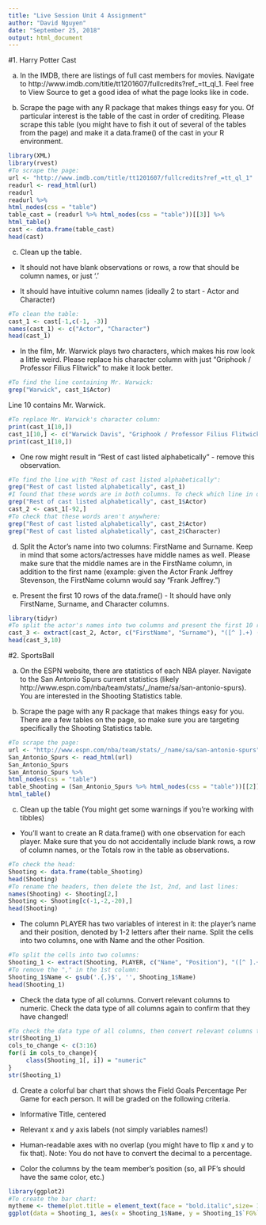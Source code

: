 ```yaml
---
title: "Live Session Unit 4 Assignment"
author: "David Nguyen"
date: "September 25, 2018"
output: html_document
---
```


#1. Harry Potter Cast

a. In the IMDB, there are listings of full cast members for movies. Navigate to http://www.imdb.com/title/tt1201607/fullcredits?ref_=tt_ql_1. Feel free to View Source to get a good idea of what the page looks like in code.

b. Scrape the page with any R package that makes things easy for you. Of particular interest is the table of the cast in order of crediting. Please scrape this table (you might have to fish it out of several of the tables from the page) and make it a data.frame() of the cast in your R environment.

```r
library(XML)
library(rvest)
#To scrape the page:
url <- "http://www.imdb.com/title/tt1201607/fullcredits?ref_=tt_ql_1"
readurl <- read_html(url)
readurl
readurl %>%
html_nodes(css = "table")
table_cast = (readurl %>% html_nodes(css = "table"))[[3]] %>%
html_table()
cast <- data.frame(table_cast)
head(cast)
```

c. Clean up the table.

- It should not have blank observations or rows, a row that should be column names, or just '.'

- It should have intuitive column names (ideally 2 to start - Actor and Character)

```r
#To clean the table:
cast_1 <- cast[-1,c(-1, -3)]
names(cast_1) <- c("Actor", "Character")
head(cast_1)
```

- In the film, Mr. Warwick plays two characters, which makes his row look a little weird. Please replace his character column with just "Griphook / Professor Filius Flitwick" to make it look better.

```r
#To find the line containing Mr. Warwick:
grep("Warwick", cast_1$Actor)
```

Line 10 contains Mr. Warwick.

```r
#To replace Mr. Warwick's character column:
print(cast_1[10,])
cast_1[10,] <- c("Warwick Davis", "Griphook / Professor Filius Flitwick")
print(cast_1[10,])
```

- One row might result in "Rest of cast listed alphabetically" - remove this observation.
	
```r
#To find the line with "Rest of cast listed alphabetically":
grep("Rest of cast listed alphabetically", cast_1)
#I found that these words are in both columns. To check which line in order to delete it:
grep("Rest of cast listed alphabetically", cast_1$Actor)
cast_2 <- cast_1[-92,]
#To check that these words aren't anywhere:
grep("Rest of cast listed alphabetically", cast_2$Actor)
grep("Rest of cast listed alphabetically", cast_2$Character)
```

d. Split the Actor's name into two columns: FirstName and Surname. Keep in mind that some actors/actresses have middle names as well. Please make sure that the middle names are in the FirstName column, in addition to the first name (example: given the Actor Frank Jeffrey Stevenson, the FirstName column would say "Frank Jeffrey.")

e. Present the first 10 rows of the data.frame() - It should have only FirstName, Surname, and Character columns.

```r
library(tidyr)
#To split the actor's names into two columns and present the first 10 rows of the data frame:
cast_3 <- extract(cast_2, Actor, c("FirstName", "Surname"), "([^ ].+) (.*)")
head(cast_3,10)
```

#2. SportsBall

a. On the ESPN website, there are statistics of each NBA player. Navigate to the San Antonio Spurs current statistics (likely http://www.espn.com/nba/team/stats/_/name/sa/san-antonio-spurs). You are interested in the Shooting Statistics table.

b. Scrape the page with any R package that makes things easy for you. There are a few tables on the page, so make sure you are targeting specifically the Shooting Statistics table.

```r
#To scrape the page:
url <- "http://www.espn.com/nba/team/stats/_/name/sa/san-antonio-spurs"
San_Antonio_Spurs <- read_html(url)
San_Antonio_Spurs
San_Antonio_Spurs %>%
html_nodes(css = "table")
table_Shooting = (San_Antonio_Spurs %>% html_nodes(css = "table"))[[2]] %>%
html_table()
```

c. Clean up the table (You might get some warnings if you're working with tibbles)

- You'll want to create an R data.frame() with one observation for each player. Make sure that you do not accidentally include blank rows, a row of column names, or the Totals row in the table as observations.

```r
#To check the head:
Shooting <- data.frame(table_Shooting)
head(Shooting)
#To rename the headers, then delete the 1st, 2nd, and last lines:
names(Shooting) <- Shooting[2,]
Shooting <- Shooting[c(-1,-2,-20),]
head(Shooting)
```

- The column PLAYER has two variables of interest in it: the player's name and their position, denoted by 1-2 letters after their name. Split the cells into two columns, one with Name and the other Position.

```r
#To split the cells into two columns:
Shooting_1 <- extract(Shooting, PLAYER, c("Name", "Position"), "([^ ].+) (.*)")
#To remove the "," in the 1st column:
Shooting_1$Name <- gsub('.{,}$', '', Shooting_1$Name)
head(Shooting_1)
```

- Check the data type of all columns. Convert relevant columns to numeric. Check the data type of all columns again to confirm that they have changed!

```r
#To check the data type of all columns, then convert relevant columns to numeric:
str(Shooting_1)
cols_to_change <- c(3:16)
for(i in cols_to_change){
     class(Shooting_1[, i]) = "numeric"
}
str(Shooting_1)
```

d. Create a colorful bar chart that shows the Field Goals Percentage Per Game for each person. It will be graded on the following criteria.

- Informative Title, centered

- Relevant x and y axis labels (not simply variables names!)

- Human-readable axes with no overlap (you might have to flip x and y to fix that). Note: You do not have to convert the decimal to a percentage.

- Color the columns by the team member's position (so, all PF's should have the same color, etc.)

```r
library(ggplot2)
#To create the bar chart:
mytheme <- theme(plot.title = element_text(face = "bold.italic",size= 14, color = "black"), axis.text.x = element_text(size = 9, face ="bold.italic"), axis.text.y = element_text(face = "bold.italic"))
ggplot(data = Shooting_1, aes(x = Shooting_1$Name, y = Shooting_1$`FG%`, fill = Position), horis=TRUE)+geom_bar(stat = "identity")+labs(title = "Field Goal Percentage Per Game for Spurs Players", x="Names of Players",y="Field Goal Percentage Per Game")+mytheme+coord_flip()
```